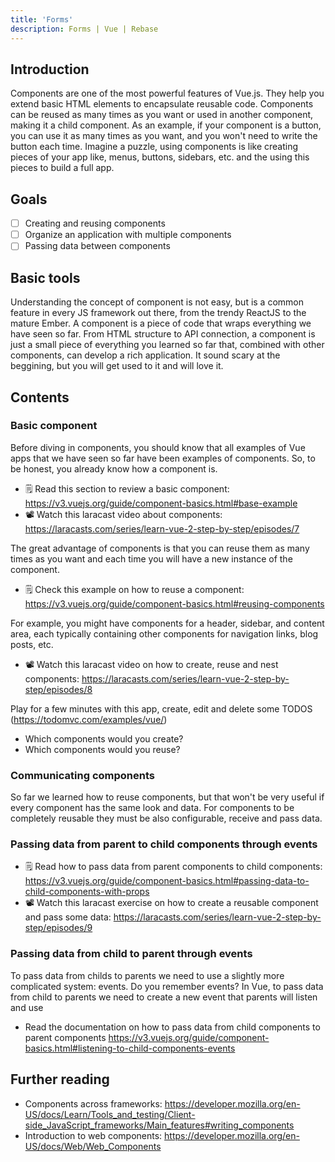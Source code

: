 ```yaml
---
title: 'Forms'
description: Forms | Vue | Rebase
---
```


## Introduction

Components are one of the most powerful features of Vue.js. They help you extend basic HTML elements to encapsulate reusable code. Components can be reused as many times as you want or used in another component, making it a child component. As an example, if your component is a button, you can use it as many times as you want, and you won't need to write the button each time. Imagine a puzzle, using components is like creating pieces of your app like, menus, buttons, sidebars, etc. and the using this pieces to build a full app.


## Goals

- [ ]  Creating and reusing components
- [ ]  Organize an application with multiple components
- [ ]  Passing data between components

## Basic tools

Understanding the concept of component is not easy, but is a common feature in every JS framework out there, from the trendy ReactJS to the mature Ember. A component is a piece of code that wraps everything we have seen so far. From HTML structure to API connection, a component is just a small piece of everything you learned so far that, combined with other components, can develop a rich application. It sound scary at the beggining, but you will get used to it and will love it.

## Contents

### Basic component

Before diving in components, you should know that all examples of Vue apps that we have seen so far have been examples of components. So, to be honest, you already know how a component is. 
  - 🗒️ Read this section to review a basic component: https://v3.vuejs.org/guide/component-basics.html#base-example
  - 📽️ Watch this laracast video about components: https://laracasts.com/series/learn-vue-2-step-by-step/episodes/7 

The great advantage of components is that you can reuse them as many times as you want and each time you will have a new instance of the component.
  - 🗒️ Check this example on how to reuse a component: https://v3.vuejs.org/guide/component-basics.html#reusing-components

For example, you might have components for a header, sidebar, and content area, each typically containing other components for navigation links, blog posts, etc.
  - 📽️ Watch this laracast video on how to create, reuse and nest components: https://laracasts.com/series/learn-vue-2-step-by-step/episodes/8

Play for a few minutes with this app, create, edit and delete some TODOS (https://todomvc.com/examples/vue/) 
  - Which components would you create?
  - Which components would you reuse?

### Communicating components

So far we learned how to reuse components, but that won't be very useful if every component has the same look and data. For components to be completely reusable they must be also configurable, receive and pass data.

### Passing data from parent to child components through events

- 🗒️ Read how to pass data from parent components to child components: https://v3.vuejs.org/guide/component-basics.html#passing-data-to-child-components-with-props
- 📽️ Watch this laracast exercise on how to create a reusable component and pass some data: https://laracasts.com/series/learn-vue-2-step-by-step/episodes/9

### Passing data from child to parent through events

To pass data from childs to parents we need to use a slightly more complicated system: events. Do you remember events?
In Vue, to pass data from child to parents we need to create a new event that parents will listen and use

- Read the documentation on how to pass data from child components to parent components https://v3.vuejs.org/guide/component-basics.html#listening-to-child-components-events

## Further reading
- Components across frameworks: https://developer.mozilla.org/en-US/docs/Learn/Tools_and_testing/Client-side_JavaScript_frameworks/Main_features#writing_components
- Introduction to web components: https://developer.mozilla.org/en-US/docs/Web/Web_Components
